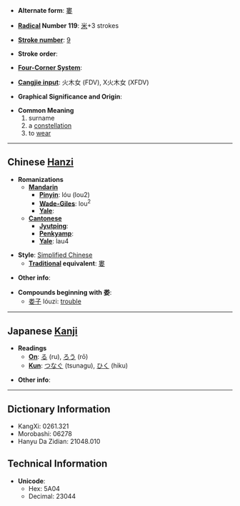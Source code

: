* '''Alternate form''': [[婁]]

* '''[[Wiktionary:Chinese radical index| Radical]] Number 119''': [[Wiktionary:Chinese radical index 米|米]]+3 strokes

* '''[[Wiktionary:Chinese total strokes index|Stroke number]]''': [[Wiktionary:Chinese total strokes index 9|9]]

* '''Stroke order''': 

* '''[[Wiktionary:Chinese four corner index|Four-Corner System]]''': 

* '''[[Wiktionary:Chinese Cangjie index|Cangjie input]]''': 火木女 (FDV), X火木女 (XFDV)

* '''Graphical Significance and Origin''': 

* '''Common Meaning'''
*#surname
*# a [[constellation]]
*# to [[wear]]

----

== Chinese [[Hanzi]] ==

* '''Romanizations'''
** '''[[Mandarin]]'''
*** '''[[Pinyin]]''': lóu (lou2)
*** '''[[Wade-Giles]]''': lou<sup>2</sup>
*** '''[[Yale]]''': 
** '''[[Cantonese]]'''
*** '''[[Jyutping]]''':
*** '''[[Penkyamp]]''': 
*** '''[[Yale]]''': lau4

* '''Style''': [[Simplified Chinese]] 
** '''[[Traditional Chinese|Traditional]] equivalent''': [[婁]]

* '''Other info''': 

* '''Compounds beginning with 娄''':
**[[娄子]] lóuzi: [[trouble]]

----

== Japanese [[Kanji]] ==

* '''Readings'''
** '''[[On]]''': [[る]] (ru), [[ろう]] (rō)
** '''[[Kun]]''': [[つなぐ]] (tsunagu), [[ひく]] (hiku)

* '''Other info''':  

----

== Dictionary Information ==

* KangXi: 0261.321
* Morobashi: 06278
* Hanyu Da Zidian: 21048.010

== Technical Information ==

* '''Unicode''':
** Hex: 5A04
** Decimal: 23044